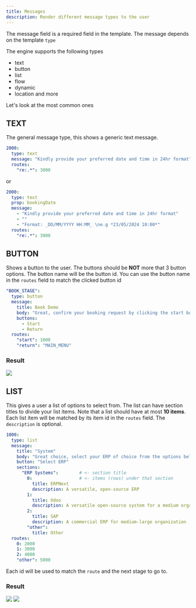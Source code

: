 ```yaml
---
title: Messages
description: Render different message types to the user
---
```

The message field is a required field in the template. The message depends on the template `type`

The engine supports the following types
- text
- button
- list
- flow
- dynamic
- location
and more

Let's look at the most common ones

## TEXT
The general message type, this shows a generic text message.
```yaml
2000:
  type: text
  message: "Kindly provide your preferred date and time in 24hr format"
  routes:
    "re:.*": 3000
```

or

```yaml
2000:
  type: text
  prop: bookingDate
  message:
    - "Kindly provide your preferred date and time in 24hr format"
    - ""
    - "Format: _DD/MM/YYYY HH:MM_ \ne.g *23/05/2024 10:00*"
  routes:
    "re:.*": 3000
```


## BUTTON
Shows a button to the user. The buttons should be **NOT** more that 3 button options. The button name will be
the button id. You can use the button name in the `routes` field to match the clicked button id

```yaml
"BOOK_STAGE":
  type: button
  message:
    title: Book Demo
    body: "Great, confirm your booking request by clicking the start button"
    buttons:
      - Start
      - Return
  routes:
    "start": 1000
    "return": "MAIN_MENU"
```

### Result
<Image zoom src="/assets/btn-tpl.png" />

## LIST
This gives a user a list of options to select from. The list can have section titles to divide your list items. Note that a list 
should have at most **10 items**. Each list item will be matched by its item id in the `routes` field. The `description` is optional.

```yaml
1000:
  type: list
  message:
    title: "System"
    body: "Great choice, select your ERP of choice from the options below"
    button: "Select ERP"
    sections:
      "ERP Systems":        # <- section title
        0:                  # <- items (rows) under that section
          title: ERPNext
          description: A versatile, open-source ERP
        1:
          title: Odoo
          description: A versatile open-source system for a medium organization
        2:
          title: SAP
          description: A commercial ERP for medium-large organization
        "other":
          title: Other
  routes:
    0: 2000
    1: 3000
    2: 4000
    "other": 5000
```

Each id will be used to match the `route` and the next stage to go to.

### Result
<Image zoom src="/assets/list.png" />

<Image zoom src="/assets/list-show.png" />
